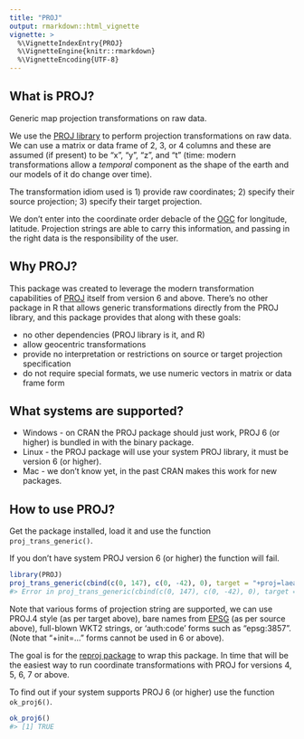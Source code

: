 ```yaml
---
title: "PROJ"
output: rmarkdown::html_vignette
vignette: >
  %\VignetteIndexEntry{PROJ}
  %\VignetteEngine{knitr::rmarkdown}
  %\VignetteEncoding{UTF-8}
---
```




## What is PROJ?

Generic map projection transformations on raw data.

We use the [PROJ library](https://proj.org/) to perform projection transformations on raw data. We can
use a matrix or data frame of 2, 3, or 4 columns and these are assumed (if present) to be "x", "y", "z", and "t" (time: modern transformations allow a *temporal* component as the shape of the earth and our models of it do change over time).

The transformation idiom used is 1) provide raw coordinates; 2) specify their source projection; 3) specify their target projection.

We don't enter into the coordinate order debacle of the [OGC](https://www.opengeospatial.org/) for longitude, latitude. Projection strings are able
to carry this information, and passing in the right data is the responsibility of the user.

## Why PROJ?

This package was created to leverage the modern transformation capabilities of [PROJ](https://proj.org/) itself
from version 6 and above. There's no other package in R that allows generic transformations directly from the
PROJ library, and this package provides that along with these goals:

* no other dependencies (PROJ library is it, and R)
* allow geocentric transformations
* provide no interpretation or restrictions on source or target projection specification
* do not require special formats, we use numeric vectors in matrix or data frame form

## What systems are supported?

* Windows - on CRAN the PROJ package should just work, PROJ 6 (or higher) is bundled in with the binary package.
* Linux - the PROJ package will use your system PROJ library, it must be version 6 (or higher).
* Mac - we don't know yet, in the past CRAN makes this work for new packages.

## How to use PROJ?

Get the package installed, load it and use the function `proj_trans_generic()`.

If you don't have system PROJ version 6 (or higher) the function will fail.


```r
library(PROJ)
proj_trans_generic(cbind(c(0, 147), c(0, -42), 0), target = "+proj=laea +datum=WGS84", source = "WGS84")
#> Error in proj_trans_generic(cbind(c(0, 147), c(0, -42), 0), target = "+proj=laea +datum=WGS84", : x coordinates must be 2-columns
```

Note that various forms of projection string are supported, we can use PROJ.4 style (as per target above), bare names from [EPSG](http://www.epsg.org/) (as per source above), full-blown WKT2 strings, or 'auth:code' forms such as "epsg:3857". (Note that "+init=..." forms cannot be used in 6 or above).

The goal is for the [reproj package](https://CRAN.r-project.org/package=reproj) to wrap this package. In time
that will be the easiest way to run coordinate transformations with PROJ for versions 4, 5, 6, 7 or above.

To find out if your system supports PROJ 6 (or higher) use the function `ok_proj6()`.


```r
ok_proj6()
#> [1] TRUE
```
